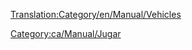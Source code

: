 [[Translation:Category/en/Manual/Vehicles]]

{{en/Bilingual box| ca
| Aquí apereixen articles relatius al vehicles, en general.

Pot llegir l'article sobre [[ca/Manual/Vehicles|vehicles]] per a obtindre més informació.
| ''Articles relating to vehicles in general are here.''

''This is a list of Vehicles. Read the main article for an explanation of the concept of Vehicles.''}}

[[Category:ca/Manual/Jugar]]